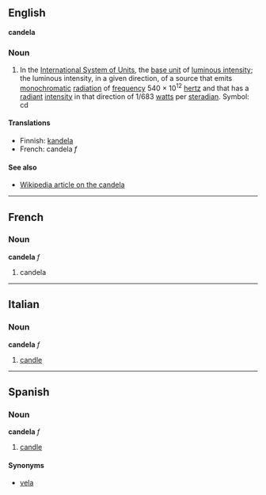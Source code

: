 ==English==
'''candela'''

===Noun===

#In the [[International System of Units]], the [[base unit]] of [[luminous intensity]]; the luminous intensity, in a given direction, of a source that emits [[monochromatic]] [[radiation]] of [[frequency]] 540 &times; 10<sup>12</sup> [[hertz]] and that has a [[radiant]] [[intensity]] in that direction of 1/683 [[watt]]s per [[steradian]].  Symbol: cd

====Translations====
*Finnish: [[kandela]]
*French: candela ''f''

====See also====
*[[en:candela|Wikipedia article on the candela]]

----
==French==
===Noun===
'''candela''' ''f''

#candela

----
==Italian==
===Noun===
'''candela''' ''f''

#[[candle]]

----
==Spanish==
===Noun===
'''candela''' ''f''

#[[candle]]

====Synonyms====
*[[vela#Spanish|vela]]